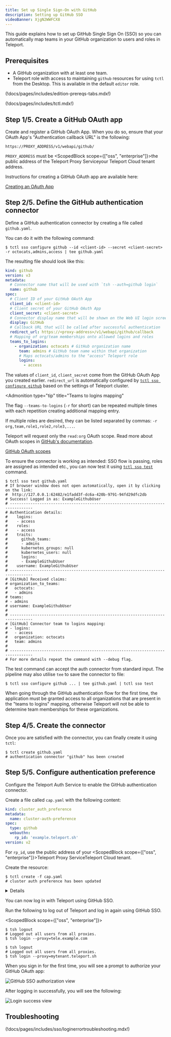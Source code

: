 ```yaml
---
title: Set up Single Sign-On with GitHub
description: Setting up GitHub SSO
videoBanner: XjgN2WWFCX8
---
```


This guide explains how to set up GitHub Single Sign On (SSO) so you can
automatically map teams in your GitHub organization to users and roles in
Teleport.

## Prerequisites

- A GitHub organization with at least one team.
- Teleport role with access to maintaining `github` resources for using `tctl` from the Desktop. This is available in the default `editor` role.

(!docs/pages/includes/edition-prereqs-tabs.mdx!)

(!docs/pages/includes/tctl.mdx!)

## Step 1/5. Create a GitHub OAuth app

Create and register a GitHub OAuth App. When you do so, ensure that your OAuth
App's "Authentication callback URL" is the following:

```
https://PROXY_ADDRESS/v1/webapi/github/
```

`PROXY_ADDRESS` must be <ScopedBlock scope={["oss", "enterprise"]}>the public
address of the Teleport Proxy Service</ScopedBlock><ScopedBlock
scope="cloud">your Teleport Cloud tenant address</ScopedBlock>.

Instructions for creating a GitHub OAuth app are available here:

[Creating an OAuth App](https://docs.github.com/en/developers/apps/building-oauth-apps/creating-an-oauth-app)

## Step 2/5. Define the GitHub authentication connector

Define a GitHub authentication connector by creating a file called `github.yaml`. 

You can do it with the following command:

```code
$ tctl sso configure github --id <client-id> --secret <client-secret> -r octocats,admins,access | tee github.yaml
```

The resulting file should look like this:

```yaml
kind: github
version: v3
metadata:
  # Connector name that will be used with `tsh --auth=github login`
  name: github
spec:
  # Client ID of your GitHub OAuth App
  client_id: <client-id>
  # Client secret of your GitHub OAuth App
  client_secret: <client-secret>
  # Connector display name that will be shown on the Web UI login screen
  display: GitHub
  # Callback URL that will be called after successful authentication
  redirect_url: https://<proxy-address>/v1/webapi/github/callback
  # Mapping of org/team memberships onto allowed logins and roles
  teams_to_logins:
    - organization: octocats # GitHub organization name
      team: admins # GitHub team name within that organization
      # Maps octocats/admins to the "access" Teleport role
      logins:
        - access
```

The values of `client_id`, `client_secret` come from the GitHub OAuth App you created earlier. `redirect_url` is automatically configured by [`tctl sso configure github`](../reference/cli.mdx#tctl-sso-configure-github) based on the settings of Teleport cluster. 

<Admonition
  type="tip"
  title="Teams to logins mapping"
>
  The flag `--teams-to-logins` (`-r` for short) can be repeated multiple times with each repetition creating additional mapping entry.
  
  If multiple roles are desired, they can be listed separated by commas: `-r org,team,role1,role2,role3,...`.
</Admonition>

Teleport will request only the `read:org` OAuth scope. Read more about OAuth scopes in [GitHub's documentation](https://developer.github.com/apps/building-oauth-apps/understanding-scopes-for-oauth-apps/).

[GitHub OAuth scopes](https://developer.github.com/apps/building-oauth-apps/understanding-scopes-for-oauth-apps/)

To ensure the connector is working as intended: SSO flow is passing, roles are assigned as intended etc., you can now test it using [`tctl sso test`](../reference/cli.mdx#tctl-sso-test) command.

```code
$ tctl sso test github.yaml
# If browser window does not open automatically, open it by clicking on the link:
#  http://127.0.0.1:62482/e1fadd3f-dc6a-420b-9791-94fd29dfc2db
# Success! Logged in as: ExampleGithubUser
# --------------------------------------------------------------------------------
# Authentication details:
#    logins:
#    - access
#    roles:
#    - access
#    traits:
#      github_teams:
#      - admins
#      kubernetes_groups: null
#      kubernetes_users: null
#      logins:
#      - ExampleGithubUser
#    username: ExampleGithubUser
# --------------------------------------------------------------------------------
# [GitHub] Received claims:
# organization_to_teams:
#   octocats:
#   - admins
# teams:
# - admins
# username: ExampleGithubUser
# 
# --------------------------------------------------------------------------------
# [GitHub] Connector team to logins mapping:
# - logins:
#   - access
#   organization: octocats
#   team: admins
# 
# --------------------------------------------------------------------------------
# For more details repeat the command with --debug flag.
```

The test command can accept the auth connector from standard input. The pipeline may also utilise `tee` to save the connector to file:

```code
$ tctl sso configure github ... | tee github.yaml | tctl sso test
```

<Admonition type="tip">
  When going through the GitHub authentication flow for the first time,
  the application must be granted access to all organizations that are
  present in the "teams to logins" mapping, otherwise Teleport will not be
  able to determine team memberships for these organizations.
</Admonition>

## Step 4/5. Create the connector

Once you are satisfied with the connector, you can finally create it using `tctl`:

```code
$ tctl create github.yaml
# authentication connector "github" has been created
```

## Step 5/5. Configure authentication preference

Configure the Teleport Auth Service to enable the GitHub authentication
connector.

Create a file called `cap.yaml` with the following content:

```yaml
kind: cluster_auth_preference
metadata:
  name: cluster-auth-preference
spec:
  type: github
  webauthn:
    rp_id: 'example.teleport.sh'
version: v2
```

For `rp_id`, use the public address of your <ScopedBlock scope={["oss", "enterprise"]}>Teleport Proxy Service</ScopedBlock><ScopedBlock scope="cloud">Teleport Cloud tenant</ScopedBlock>.

Create the resource:

```code
$ tctl create -f cap.yaml
# cluster auth preference has been updated
```

<Details scope={["enterprise", "oss"]} scopeOnly={true} opened title="Static configuration file">

You can also edit your Teleport configuration file to include the following:

```yaml
# Snippet from /etc/teleport.yaml
auth_service:
  authentication:
    type: github
```
</Details>

You can now log in with Teleport using GitHub SSO.


Run the following to log out of Teleport and log in again using GitHub SSO.

<ScopedBlock scope={["oss", "enterprise"]}>

```code
$ tsh logout
# Logged out all users from all proxies.
$ tsh login --proxy=tele.example.com
```

</ScopedBlock>
<ScopedBlock scope={["cloud"]}>

```code
$ tsh logout
# Logged out all users from all proxies.
$ tsh login --proxy=mytenant.teleport.sh
```

</ScopedBlock>

When you sign in for the first time, you will see a prompt to authorize your
GitHub OAuth app:

![GitHub SSO authorization view](../../../img/github-sso-auth-screen.jpg)

After logging in successfully, you will see the following:

![Login success view](../../../img/login-success.jpg)

## Troubleshooting

(!docs/pages/includes/sso/loginerrortroubleshooting.mdx!)
